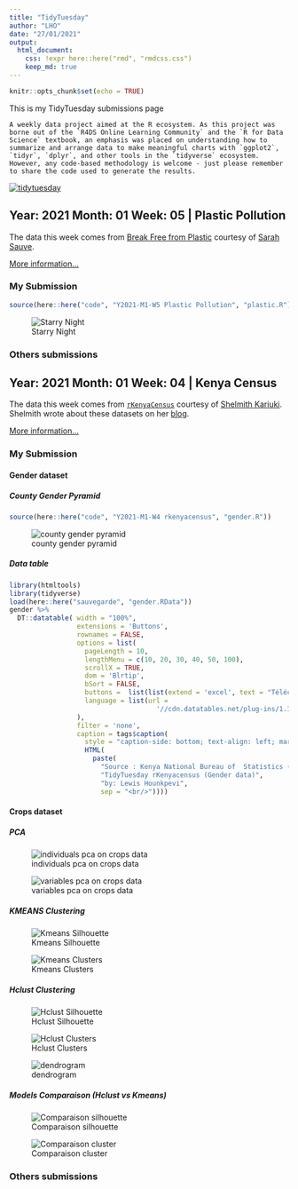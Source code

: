 ```yaml
---
title: "TidyTuesday"
author: "LHO"
date: "27/01/2021"
output: 
  html_document:
    css: !expr here::here("rmd", "rmdcss.css")
    keep_md: true
---
```


```r
knitr::opts_chunk$set(echo = TRUE)
```

This is my TidyTuesday submissions page

    A weekly data project aimed at the R ecosystem. As this project was borne out of the `R4DS Online Learning Community` and the `R for Data Science` textbook, an emphasis was placed on understanding how to summarize and arrange data to make meaningful charts with `ggplot2`, `tidyr`, `dplyr`, and other tools in the `tidyverse` ecosystem. However, any code-based methodology is welcome - just please remember to share the code used to generate the results.

[![tidytuesday](images/tt_logo.png "tidytuesday")](https://github.com/rfordatascience/tidytuesday)

## Year: 2021 Month: 01 Week: 05 \| Plastic Pollution

The data this week comes from [Break Free from Plastic](https://www.breakfreefromplastic.org) courtesy of [Sarah Sauve](https://sarahasauve.wordpress.com).

[More information...](https://github.com/rfordatascience/tidytuesday/tree/master/data/2021/2021-01-26)

### My Submission

```r
source(here::here("code", "Y2021-M1-W5 Plastic Pollution", "plastic.R"))
```

![Starry Night](graphes/Y2021-M1-W5%20Plastic%20Pollution/plasticstarrynight.png "Starry Night")

### Others submissions

## Year: 2021 Month: 01 Week: 04 \| Kenya Census

The data this week comes from [`rKenyaCensus`](https://github.com/Shelmith-Kariuki/rKenyaCensus) courtesy of [Shelmith Kariuki](https://twitter.com/Shel_Kariuki). Shelmith wrote about these datasets on her [blog](https://shelkariuki.netlify.app/post/rkenyacensus/).

[More information...](https://github.com/rfordatascience/tidytuesday/tree/master/data/2021/2021-01-19)

### My Submission

#### Gender dataset

##### County Gender Pyramid

```r
source(here::here("code", "Y2021-M1-W4 rkenyacensus", "gender.R"))
```

![county gender pyramid](graphes/Y2021-M1-W4%20rkenyacensus/gender_pyramid.jpeg "county gender pyramid")

##### Data table

```r
library(htmltools)
library(tidyverse)
load(here::here("sauvegarde", "gender.RData"))
gender %>% 
  DT::datatable( width = "100%",
                 extensions = 'Buttons',
                 rownames = FALSE,
                 options = list(
                   pageLength = 10,
                   lengthMenu = c(10, 20, 30, 40, 50, 100),
                   scrollX = TRUE,
                   dom = 'Blrtip',
                   bSort = FALSE,
                   buttons =  list(list(extend = 'excel', text = "Télécharger en Excel")),
                   language = list(url =
                                     '//cdn.datatables.net/plug-ins/1.10.11/i18n/French.json')
                 ),
                 filter = 'none',
                 caption = tags$caption(
                   style = "caption-side: bottom; text-align: left; margin: 8px 0;",
                   HTML(
                     paste(
                       "Source : Kenya National Bureau of  Statistics (February 2020)",
                       "TidyTuesday rKenyacensus (Gender data)",
                       "by: Lewis Hounkpevi",
                       sep = "<br/>"))))
```

#### Crops dataset

##### PCA

![individuals pca on crops data](graphes/Y2021-M1-W4%20rkenyacensus/graphesacp_indi.png "individuals pca plot")

![variables pca on crops data](graphes/Y2021-M1-W4%20rkenyacensus/graphesvar.png "variables")

##### KMEANS Clustering

![Kmeans Silhouette](graphes/Y2021-M1-W4%20rkenyacensus/graphe_silhouette_km.png "Kmeans Silhouette")

![Kmeans Clusters](graphes/Y2021-M1-W4%20rkenyacensus/graphe_cluster_km.png "Kmeans Clusters")

##### Hclust Clustering

![Hclust Silhouette](graphes/Y2021-M1-W4%20rkenyacensus/graphe_silhouette_cah6.png "Hclust Silhouette")

![Hclust Clusters](graphes/Y2021-M1-W4%20rkenyacensus/graphe_cluster_cah6.png "Hclust Clusters")

![dendrogram](graphes/Y2021-M1-W4%20rkenyacensus/graphe_dendo_cah.png "dendrogram")

##### Models Comparaison (Hclust vs Kmeans)

![Comparaison silhouette](graphes/Y2021-M1-W4%20rkenyacensus/silpatch.png "Comparaison silhouette")

![Comparaison cluster](graphes/Y2021-M1-W4%20rkenyacensus/cluspatch.png "Comparaison cluster")

### Others submissions
